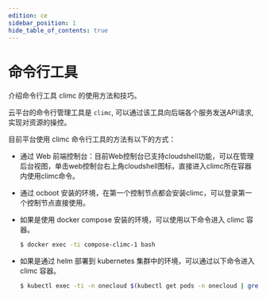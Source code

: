 ```yaml
---
edition: ce
sidebar_position: 1
hide_table_of_contents: true
---
```


# 命令行工具

介绍命令行工具 climc 的使用方法和技巧。

云平台的命令行管理工具是 `climc`, 可以通过该工具向后端各个服务发送API请求, 实现对资源的操控。

目前平台使用 climc 命令行工具的方法有以下的方式：

- 通过 Web 前端控制台：目前Web控制台已支持cloudshell功能，可以在管理后台视图，单击web控制台右上角cloudshell图标，直接进入climc所在容器内使用climc命令。
- 通过 ocboot 安装的环境，在第一个控制节点都会安装climc，可以登录第一个控制节点直接使用。
- 如果是使用 docker compose 安装的环境，可以使用以下命令进入 climc 容器。

    ```bash
    $ docker exec -ti compose-climc-1 bash
    ```
- 如果是通过 helm 部署到 kubernetes 集群中的环境，可以通过以下命令进入 climc 容器。

    ```bash
    $ kubectl exec -ti -n onecloud $(kubectl get pods -n onecloud | grep climc | awk '{print $1}') -- /bin/bash
    ```


<IndexDocCardList />

